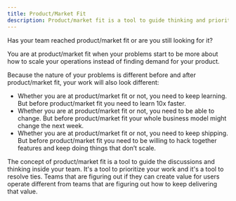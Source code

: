 ```yaml
---
title: Product/Market Fit
description: Product/market fit is a tool to guide thinking and prioritize work inside your team.
---
```


Has your team reached product/market fit or are you still looking for it?

You are at product/market fit when your problems start to be more about how to scale your operations instead of finding demand for your product.

Because the nature of your problems is different before and after product/market fit, your work will also look different:

- Whether you are at product/market fit or not, you need to keep learning. But before product/market fit you need to learn 10x faster.
- Whether you are at product/market fit or not, you need to be able to change. But before product/market fit your whole business model might change the next week.
- Whether you are at product/market fit or not, you need to keep shipping. But before product/market fit you need to be willing to hack together features and keep doing things that don’t scale.

The concept of product/market fit is a tool to guide the discussions and thinking inside your team. It's a tool to prioritize your work and it's a tool to resolve ties. Teams that are figuring out if they can create value for users operate different from teams that are figuring out how to keep delivering that value.
